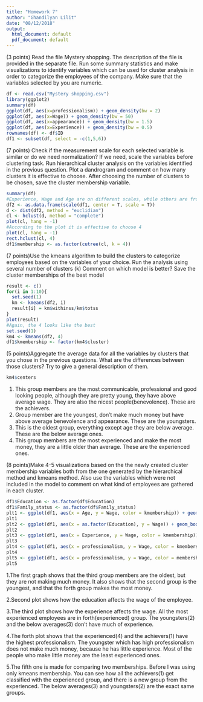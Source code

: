 ```yaml
---
title: "Homework 7"
author: "Ghandilyan Lilit"
date: "08/12/2018"
output:
  html_document: default
  pdf_document: default
---
```


(3 points) Read the file Mystery shopping. The description of the file is provided in the separate file.
Run some summary statistics and make visualizations to identify variables which can be used for cluster analysis in order to categorize the employees of the company. Make sure that the variables selected by you are numeric.

```r
df <- read.csv("Mystery shopping.csv")
library(ggplot2)
summary(df)
ggplot(df, aes(x=professionalism)) + geom_density(bw = 2) 
ggplot(df, aes(x=Wage)) + geom_density(bw = 50) 
ggplot(df, aes(x=appearance)) + geom_density(bw = 1.5) 
ggplot(df, aes(x=Experience)) + geom_density(bw = 0.5) 
rownames(df) <- df$ID
df1 <- subset(df, select = -c(1,5,6))
```


(7 points) Check if the measurement scale for each selected variable is similar or do we need normalization? If we need, scale the variables before clustering task.
Run hierarchical cluster analysis on the variables identified in the previous question.
Plot a dandrogram and comment on how many clusters it is effective to choose. After choosing the number of clusters to be chosen, save the cluster membership variable. 

```r
summary(df)
#Experience, Wage and Age are on different scales, while others are from 0 to 100
df2 <- as.data.frame(scale(df1, center = T, scale = T))
d <- dist(df2, method = "euclidian")
cl <- hclust(d, method = "complete")
plot(cl, hang = -1)
#According to the plot it is effective to choose 4
plot(cl, hang = -1)
rect.hclust(cl, 4)
df1$membership <- as.factor(cutree(cl, k = 4))
```


(7 points)Use the kmeans algorithm to build the clusters to categorize employees based on the variables of your choice.
Run the analysis using several number of clusters (k) 
Comment on which model is better? Save the cluster memberships of the best model 

```r
result <- c()
for(i in 1:10){
  set.seed(1)
  km <- kmeans(df2, i)
  result[i] = km$withinss/km$totss
}
plot(result)
#Again, the 4 looks like the best
set.seed(1)
km4 <- kmeans(df2, 4)
df1$kmembership <- factor(km4$cluster)
```
(5 points)Aggregate the average data for all the variables by clusters
 that you chose in the previous questions. What are the differences 
between those clusters? Try to give a general description of them.
```r
km4$centers
```
1. This group members are the most communicable, professional and good looking people, although they are pretty young, they have above average wage. They are also the nicest people(benevolence).
These are the achievers.
2. Group member are the youngest, don't make much money but have above average benevolence and appearance.
These are the youngsters.
3. This is the oldest group, everything except age they are below average. 
These are the below average ones.
4. This group members are the most experienced and make the most money, they are a little older than average.
These are the experienced ones.

(8 points)Make 4-5 visualizations based on the the newly created cluster membership variables both from the one generated by the hierarchical method and kmeans method.
Also use the variables which were not included in the model to comment on what kind of employees are gathered in each cluster. 
```r
df1$Education <- as.factor(df$Education)
df1$Family_status <- as.factor(df$Family_status)
plt1 <- ggplot(df1, aes(x = Age, y = Wage, color = kmembership)) + geom_point()
plt1
plt2 <- ggplot(df1, aes(x = as.factor(Education), y = Wage)) + geom_boxplot()
plt2
plt3 <- ggplot(df1, aes(x = Experience, y = Wage, color = kmembership)) + geom_point()
plt3
plt4 <- ggplot(df1, aes(x = professionalism, y = Wage, color = kmembership, size = Experience)) + geom_point()
plt4
plt5 <- ggplot(df1, aes(x = professionalism, y = Wage, color = membership, size = Experience)) + geom_point()
plt5

```

1.The first graph shows that the third group members are the oldest, but they are not making much money.
It also shows that the second group is the youngest, and that the forth group makes the most money.

2.Second plot shows how the education affects the wage of the employee.

3.The third plot shows how the experience affects the wage.
All the most experienced employees are in forth(experienced) group.
The youngsters(2) and the below averages(3) don't have much of experience.

4.The forth plot shows that the experienced(4) and the achievers(1)
have the highest professionalism. 
The youngster which has high professionalism does not make much money, because he has little experience.
Most of the people who make little money are the least experienced ones. 

5.The fifth one is made for comparing two memberships. Before I was using only kmeans membership.
You can see how all the achievers(1) get classified with the experienced group,
and there is a new group from the experienced.
The below averages(3) and youngsters(2) are the exact same groups.